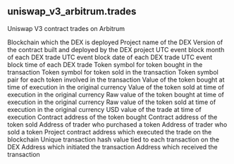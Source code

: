 ## uniswap_v3_arbitrum.trades 
Uniswap V3 contract trades on Arbitrum


<ParamField path="blockchain">
Blockchain which the DEX is deployed
</ParamField>
<ParamField path="project">
Project name of the DEX
</ParamField>
<ParamField path="version">
Version of the contract built and deployed by the DEX project
</ParamField>
<ParamField path="block_month">
UTC event block month of each DEX trade
</ParamField>
<ParamField path="block_date">
UTC event block date of each DEX trade
</ParamField>
<ParamField path="block_time">
UTC event block time of each DEX trade
</ParamField>
<ParamField path="token_bought_symbol">
Token symbol for token bought in the transaction
</ParamField>
<ParamField path="token_sold_symbol">
Token symbol for token sold in the transaction
</ParamField>
<ParamField path="token_pair">
Token symbol pair for each token involved in the transaction
</ParamField>
<ParamField path="token_bought_amount">
Value of the token bought at time of execution in the original currency
</ParamField>
<ParamField path="token_sold_amount">
Value of the token sold at time of execution in the original currency
</ParamField>
<ParamField path="token_bought_amount_raw">
Raw value of the token bought at time of execution in the original currency
</ParamField>
<ParamField path="token_sold_amount_raw">
Raw value of the token sold at time of execution in the original currency
</ParamField>
<ParamField path="amount_usd">
USD value of the trade at time of execution
</ParamField>
<ParamField path="token_bought_address">
Contract address of the token bought
</ParamField>
<ParamField path="token_sold_address">
Contract address of the token sold
</ParamField>
<ParamField path="taker">
Address of trader who purchased a token
</ParamField>
<ParamField path="maker">
Address of trader who sold a token
</ParamField>
<ParamField path="project_contract_address">
Project contract address which executed the trade on the blockchain
</ParamField>
<ParamField path="tx_hash">
Unique transaction hash value tied to each transaction on the DEX
</ParamField>
<ParamField path="tx_from">
Address which initiated the transaction
</ParamField>
<ParamField path="tx_to">
Address which received the transaction
</ParamField>
<ParamField path="evt_index">

</ParamField>
